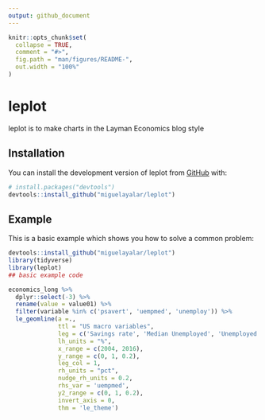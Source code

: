 ```yaml
---
output: github_document
---
```


<!-- README.md is generated from README.Rmd. Please edit that file -->

```r
knitr::opts_chunk$set(
  collapse = TRUE,
  comment = "#>",
  fig.path = "man/figures/README-",
  out.width = "100%"
)
```

# leplot

<!-- badges: start -->
<!-- badges: end -->

leplot is to make charts in the Layman Economics blog style

## Installation

You can install the development version of leplot from [GitHub](https://github.com/) with:

``` r
# install.packages("devtools")
devtools::install_github("miguelayalar/leplot")
```

## Example

This is a basic example which shows you how to solve a common problem:

```r
devtools::install_github("miguelayalar/leplot")
library(tidyverse)
library(leplot)
## basic example code

economics_long %>% 
  dplyr::select(-3) %>%
  rename(value = value01) %>%
  filter(variable %in% c('psavert', 'uempmed', 'unemploy')) %>% 
  le_geomline(a =., 
              ttl = "US macro variables",
              leg = c('Savings rate', 'Median Unemployed', 'Unemployed'),
              lh_units = "%", 
              x_range = c(2004, 2016), 
              y_range = c(0, 1, 0.2),
              leg_col = 1,
              rh_units = "pct",
              nudge_rh_units = 0.2,
              rhs_var = 'uempmed',
              y2_range = c(0, 1, 0.2),
              invert_axis = 0,
              thm = 'le_theme')

```

